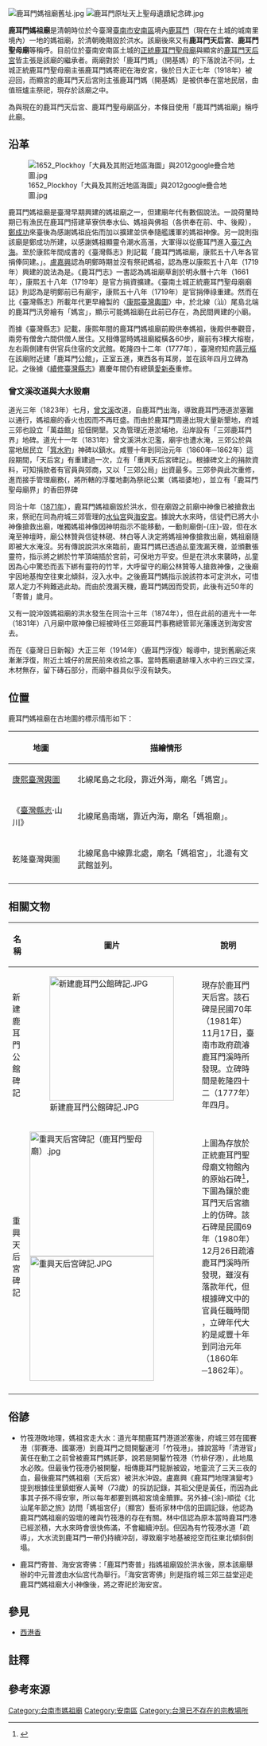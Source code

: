 [[File:鹿耳門媽祖廟舊址.jpg|thumb]]
[[File:鹿耳門原址天上聖母遺蹟紀念碑.jpg|thumb]]

'''鹿耳門媽祖廟'''是清朝時位於今臺灣[[臺南市|臺南市]][[安南區|安南區]]境內[[鹿耳門|鹿耳門]]（現在在土城的城南里境內）一地的媽祖廟，於清朝晚期毀於洪水。該廟後來又有'''鹿耳門天后宮'''{{NoteTag|1=康熙年間成書的《[[臺灣縣志|臺灣縣志]]》以媽祖廟稱之，而咸豐、同治年間的「重興天后宮碑記」已改用「天后宮」一詞。}}、'''鹿耳門聖母廟'''{{NoteTag|見府城三郊所立的「鹿耳門聖母廟界」碑。}}等稱呼。目前位於臺南安南區土城的[[正統鹿耳門聖母廟|正統鹿耳門聖母廟]]與顯宮的[[鹿耳門天后宮|鹿耳門天后宮]]皆主張是該廟的繼承者{{r|張}}。兩廟對於「鹿耳門媽」（開基媽）的下落說法不同，土城正統鹿耳門聖母廟主張鹿耳門媽寄祀在海安宮，後於日大正七年（1918年）被迎回，而顯宮的鹿耳門天后宮則主張鹿耳門媽（開基媽）是被供奉在當地民居，由值班爐主祭祀，現存於該廟之中{{r|張}}。

為與現在的鹿耳門天后宮、鹿耳門聖母廟區分，本條目使用「鹿耳門媽祖廟」稱呼此廟。

== 沿革 ==
[[File:1652_Plockhoy「大員及其附近地區海圖」與2012google疊合地圖.jpg|thumb]]

鹿耳門媽祖廟是臺灣早期興建的媽祖廟之一，但建廟年代有數個說法。一說荷蘭時期已有漁民在鹿耳門搭建草寮供奉水仙、媽祖與佛祖（各供奉在前、中、後殿）{{NoteTag|《臺南土城正統鹿耳門聖母廟廟誌》〈臺南市安南區土城正統鹿耳門聖母廟發展史〉有寫說十二世紀末葉（南宋）天上聖母隨著福建沿海漁民來到臺灣，駐守在鹿耳門嶼{{r|聖母廟廟誌|page=18}}。}}，[[鄭成功|鄭成功]]來臺後為感謝媽祖庇佑而加以擴建並供奉隨艦護軍的媽祖神像{{NoteTag|土城居民認為當時隨艦而來有3尊媽祖，分別是現在土城聖母廟的「文館媽」、「武館媽」與「五角頭媽」{{r|張}}。}}{{r|土城仔香|page=24}}{{r|張}}。另一說則指該廟是鄭成功所建，以感謝媽祖顯靈令潮水高漲，大軍得以從鹿耳門進入[[臺江內海|臺江內海]]{{r|鹿耳門志|page=198}}{{r|送迎神|page=42}}{{r|張}}。至於康熙年間成書的《臺灣縣志》則記載「鹿耳門媽祖廟，康熙五十八年各官捐俸同建。」{{NoteTag|該段文字為鹿耳門媽祖廟最早的文獻記載{{r|張}}{{r|送迎神|page=43}}。}}{{r|張}}。[[盧嘉興|盧嘉興]]認為明鄭時期並沒有祭祀媽祖，認為應以康熙五十八年（1719年）興建的說法為是{{NoteTag|1=《臺灣縣志》對於廟宇的興建年代，對於明鄭時期已建者會用「偽時建」一詞，如「[[臺南北極殿|大上帝廟]]，偽時建，康熙二十四年知府蔣毓英捐俸重修……」。}}{{r|廬嘉興 1}}。《鹿耳門志》一書認為媽祖廟草創於明永曆十六年（1661年），康熙五十八年（1719年）是官方捐資擴建{{r|鹿耳門志|page=198}}。《臺南土城正統鹿耳門聖母廟廟誌》則認為是明鄭前已有廟宇，康熙五十八年（1719年）是官捐俸祿重建{{r|聖母廟廟誌|page=30、36}}。然而在比《臺灣縣志》所載年代更早繪製的〈[[康熙臺灣輿圖|康熙臺灣輿圖]]〉中，於北線（汕）尾島北端的鹿耳門汛旁繪有「媽宮」{{r|綜覽台江|page=58}}，顯示可能媽祖廟在此前已存在，為民間興建的小廟{{r|土城仔香|page=25}}。

而據《臺灣縣志》記載，康熙年間的鹿耳門媽祖廟前殿供奉媽祖，後殿供奉觀音，兩旁有僧舍六間供僧人居住{{r|張}}。又相傳當時媽祖廟縱橫各60步，廟前有3棵大榕樹，左右兩側建有供官兵住宿的文武館{{r|鹿耳門志|page=201}}{{r|送迎神|page=43}}。乾隆四十二年（1777年），臺灣府知府[[蔣元樞|蔣元樞]]在該廟附近建「鹿耳門公館」，正室五進，東西各有耳房，並在該年四月立碑為記{{r|鹿耳門志|page=201}}{{r|送迎神|page=43}}。之後據《[[續修臺灣縣志|續修臺灣縣志]]》嘉慶年間{{NoteTag|《鹿耳門志》寫說是在嘉慶五年（1800年）{{r|鹿耳門志|page=202}}。}}仍有總鎮[[愛新泰|愛新泰]]重修{{NoteTag|《[[續修臺灣縣志|續修臺灣縣志]]》卷二‧政志 壇廟：「海安宮……官建者尚有鹿耳門廟；康熙五十八年，文武官公建，經歷王士勷董其事。今總鎮愛新泰重修。」}}{{r|土城仔香|page=26}}。

=== 曾文溪改道與大水毀廟 ===
道光三年（1823年）七月，[[曾文溪|曾文溪]]改道，自鹿耳門出海，導致鹿耳門港道淤塞難以通行，媽祖廟的香火也因而不再旺盛{{r|臺南河川}}{{r|鹿耳門志|page=202}}{{r|送迎神|page=45}}。而由於鹿耳門周邊出現大量新墾地，府城三郊也設立「萬益館」招佃開墾{{r|土城仔香|page=26}}。又為管理近港淤埔地，沿岸設有「三郊鹿耳門界」地碑{{r|土城仔香|page=26}}。道光十一年（1831年）曾文溪洪水氾濫，廟宇也遭水淹，三郊公於與當地居民立「[[箕宿|箕水豹]]」{{NoteTag|碑上之字為上「竹」下「淇」{{r|聖母廟廟誌|page=45}}。}}神碑以鎮水{{r|聖母廟廟誌|page=42}}。咸豐十年到同治元年（1860年─1862年）這段期間，「天后宮」有重建過一次，立有「重興天后宮碑記」{{r|鹿耳門志|page=202、203}}。根據碑文上的捐款資料，可知捐款者有官員與郊商，又以「三郊公局」出資最多{{r|鹿耳門志|page=203}}。三郊參與此次重修，進而接手管理廟務{{{NoteTag|另有看法認為在清嘉慶、道光年間，廟務就逐漸從官方移轉給[[府城三郊|府城三郊]]主持{{r|鹿耳門志|page=202}}。}}，將所轄的浮覆地劃為祭祀公業（媽祖婆地），並立有「鹿耳門聖母廟界」{{NoteTag|媽祖歷代敕封未有「天上聖母」，但在北港朝天宮、臺南大天后宮整修神像時發現的文物，以及《[[臺灣採訪冊|臺灣採訪冊]]》、《[[彰化縣志|彰化縣志]]》等書可知，清代民間便有用天上聖母稱呼媽祖之事{{r|土城仔香|page=27}}。}}的香田界碑{{r|土城仔香|page=26}}

同治十年（[[1871年臺灣|1871年]]），鹿耳門媽祖廟毀於洪水{{NoteTag|根據盧嘉興〈曾文溪與國賽港〉一文採訪顯宮（媽祖宮）耆老林黃瑞所得到的資訊，洪水是發生在七月廿八日{{r|鹿耳門志|page=203}}。}}，但在廟毀之前廟中神像已被搶救出來，祭祀在同為府城三郊管理的[[臺南水仙宮|水仙宮]]與[[海安宮_(臺南市)|海安宮]]{{r|張}}。據說大水來時，信徒們已將大小神像搶救出廟，唯獨媽祖神像因神明指示不能移動，一動則廟倒-{庄}-毀，但在水淹至神壇時，廟公林贊與信徒林硯、林白等人決定將媽祖神像搶救出廟，媽祖廟隨即被大水淹沒{{r|鹿耳門志|page=204}}{{r|送迎神|page=47}}。另有傳說說洪水來臨前，鹿耳門媽已透過乩童洩漏天機，並頒數張靈符，指示將之綁於竹竿頂端插於宮前，可保地方平安{{r|臺南河川}}。但是在洪水來襲時，乩童因為心中驚恐而丟下綁有靈符的竹竿，大呼留守的廟公林贊等人搶救神像，之後廟宇因地基掏空往東北傾斜，沒入水中{{r|臺南河川}}。之後鹿耳門媽指示說該符本可定洪水，可惜眾人定力不夠難逃此劫{{r|臺南河川}}。而由於洩漏天機，鹿耳門媽因而受罰，此後有近50年的「寄普」歲月{{r|臺南河川}}。

又有一說沖毀媽祖廟的洪水發生在同治十三年（1874年），但在此前的道光十一年（1831年）八月廟中眾神像已經被時任三郊鹿耳門事務總管郭光藩護送到海安宮去{{r|聖母廟廟誌|page=44}}。

而在《臺灣日日新報》大正三年（1914年）〈鹿耳門浮復〉報導中，提到舊廟近來漸漸浮復，附近土城仔的居民前來收拾之事{{r|土城仔香|page=29}}。當時舊廟遺跡埋入水中約三四丈深，木材無存，留下磚石部分，而廟中器具似乎沒有缺失{{r|土城仔香|page=29}}。

== 位置 ==
鹿耳門媽祖廟在古地圖的標示情形如下{{r|張}}：
{|class=wikitable
|-
!地圖!!描繪情形
|-
|[[康熙臺灣輿圖|康熙臺灣輿圖]]{{NoteTag|約在康熙卅八年到四十三年（1699年─1704年）之間繪製{{r|土城仔香|page=25}}。}}||北線尾島之北段，靠近外海，廟名「媽宮」{{r|張}}。
|-
|《[[臺灣縣志|臺灣縣志]]‧山川》||北線尾島南端，靠近內海，廟名「媽祖廟」{{r|張}}。
|-
|乾隆臺灣輿圖||北線尾島中線靠北處，廟名「媽祖宮」，北邊有文武館並列{{r|張}}。
|-
|}

== 相關文物 ==
{|class=wikitable
|-
!名稱!!圖片!!說明
|-
|新建鹿耳門公館碑記||[[File:新建鹿耳門公館碑記.JPG|250px]]||現存於鹿耳門天后宮。該石碑是民國70年（1981年）11月17日，臺南市政府疏濬鹿耳門溪時所發現{{r|鹿耳門志|page=201}}。立碑時間是乾隆四十二（1777年）年四月{{r|鹿耳門志|page=201}}{{r|送迎神|page=43}}。
|-
|重興天后宮碑記||[[File:重興天后宮碑記（鹿耳門聖母廟）.jpg|250px]]<br>[[File:重興天后宮碑記.JPG|250px]]||上圖為存放於正統鹿耳門聖母廟文物館內的原始石碑<ref>{{cite web |url=http://memory.ncl.edu.tw/tm_cgi/hypage.cgi?HYPAGE=document_ink_detail.hpg&subject_name=&subject_url=&project_id=twrb&dtd_id=12&xml_id=0000009799 |title=重興天后宮碑記 |work=臺灣記憶 |accessdate=2017-04-22 |archive-date=2017-04-22 |archive-url=https://web.archive.org/web/20170422213739/http://memory.ncl.edu.tw/tm_cgi/hypage.cgi?HYPAGE=document_ink_detail.hpg&subject_name=&subject_url=&project_id=twrb&dtd_id=12&xml_id=0000009799 |dead-url=no }}</ref>，下圖為鑲於鹿耳門天后宮牆上的仿碑{{r|鹿耳門志|page=203}}。該石碑是民國69年（1980年）12月26日疏濬鹿耳門溪時所發現，雖沒有落款年代，但根據碑文中的官員任職時間 ，立碑年代大約是咸豐十年到同治元年（1860年─1862年）{{r|鹿耳門志|page=203}}。
|-
|}

== 俗諺 ==
*竹筏港敗地理，媽祖宮走大水：道光年間鹿耳門港道淤塞後，府城三郊在國賽港（郭賽港、國寨港）到鹿耳門之間開鑿運河「竹筏港」{{r|臺南河川}}。據說當時「清港官」黃任{{NoteTag|蚶西港人{{r|鹿耳門志|page=204}}。}}在動工之前曾被鹿耳門媽託夢，說若是開鑿竹筏港（竹棑仔港），此地風水必敗{{r|臺南河川}}。但最後竹筏港仍被開鑿{{NoteTag|據說為順利開鑿港道，還以「銅針烏狗血」來祭溪港{{r|鹿耳門志|page=204}}。}}，相傳鹿耳門龍脈被毀，地靈流了三天三夜的血，最後鹿耳門媽祖廟（天后宮）被洪水沖毀{{r|臺南河川}}。盧嘉興《鹿耳門地理演變考》提到根據佳里鎮蚶寮人黃琴（73歲）的採訪記錄，其祖父便是黃任，而因為此事其子孫不得安寧，所以每年都要到媽祖宮燒金贖罪{{r|臺南河川}}{{r|盧嘉興 2|page=133}}。另外據-{涂}-順從《北汕尾年節之旅》訪問「媽祖宮仔」（顯宮）藝術家林中信的田調記錄，他認為鹿耳門媽祖廟的毀壞的確與竹筏港的存在有關{{r|鹿耳門志|page=204}}。林中信認為原本當時鹿耳門港已經淤積，大水來時會很快佈滿，不會繼續沖刮{{r|鹿耳門志|page=204}}。但因為有竹筏港水道「疏導」，大水流到鹿耳門一帶仍持續沖刮，導致廟宇地基被挖空而往東北傾斜倒塌{{r|鹿耳門志|page=204}}。

*鹿耳門寄普、海安宮寄佛：「鹿耳門寄普」指媽祖廟毀於洪水後，原本該廟舉辦的中元普渡由水仙宮代為舉行{{NoteTag|臺灣府城昔日中元普渡，為避免搶購祭品抬高物價，各境廟宇從初一到月底輪流普渡{{r|臺南河川}}。鹿耳門媽祖廟（天后宮）在農曆七月十四普渡，「寄普」後鹿耳門居民會挑載祭品前往水仙宮參加普渡{{r|臺南河川}}。}}{{r|臺南河川}}。「海安宮寄佛」則是指府城三郊三益堂迎走鹿耳門媽祖廟大小神像後，將之寄祀於海安宮{{r|臺南河川}}。

== 參見 ==
* [[西港香|西港香]]

== 註釋 ==
{{ReflistH}}
{{NoteFoot}}
{{ReflistF}}

== 參考來源 ==
{{reflist|refs=
<ref name="張">{{cite book|author=張耘書 |title=《臺南媽祖信仰研究》 |publisher=臺南市政府文化局 |isbn=978-986-03-9415-3 |pages=109、110、142、143、310－317頁|date=2013年12月}}</ref>
<ref name="鹿耳門志">{{cite book|author=黃文博、吳建昇、陳桂蘭 |title=《鹿耳門志》 |publisher=財團法人鹿耳門天后宮文教公益基金會 |isbn=978-986-87632-0-3 |date=2011-09  |pages=}}</ref>
<ref name="送迎神">{{cite book|author=黃文博 |title=《鹿耳門天后宮送迎神儀典》 |publisher=臺南市政府文化局 |isbn=978-986-05-0947-2 |date=2015-12  |pages=}}</ref>
<ref name="土城仔香">{{cite book|author=周宗楊、吳明勳 |title=《鹿耳門聖母廟土城仔香》 |publisher=臺南市政府文化局 |isbn=978-986-05-0949-6 |date=2015-12  |pages=}}</ref>
<ref name="臺南河川">{{cite book|author=李僊錦、洪郁程、洪傳凱、周茂欽、簡辰全、許耿肇、林佳蕙 |title=《大臺南的河川》 |publisher=臺南市政府文化局 |date=2013-03 |isbn=978-986-03-5190-3 |pages=頁140─147}}</ref>
<ref name="聖母廟廟誌">{{cite book|author=劉采妮 （主編） |title=《臺南土城正統鹿耳門聖母廟廟誌》 |publisher=正統鹿耳門聖母廟 |date=2013-09 |isbn=978-986-89964-0-3 |pages= }}</ref>
<ref name="廬嘉興 1">{{cite journal |author=盧嘉興 |title=〈明鄭有無奉祀媽祖考〉|journal=《臺灣文獻》|volume=34 |issue=4 |date=1983-12-31 |pages=45－57頁}}</ref>
<ref name="盧嘉興 2">{{cite book|author=盧嘉興 |title=《鹿耳門地理演變考》 |publisher=中國學術著作獎助委員會 |date=1965-01 }}</ref>
<ref name="綜覽台江">{{cite book|author=高賢治、黃光瀛（總編輯） |title=《綜覽台江 大員四百年地輿圖》 |publisher=台江公園管理處 |isbn=978-986-03-4023-5 |date=2010-12 }}</ref>
}}

[[Category:台南市媽祖廟|Category:台南市媽祖廟]]
[[Category:安南區|Category:安南區]]
[[Category:台灣已不存在的宗教場所|Category:台灣已不存在的宗教場所]]